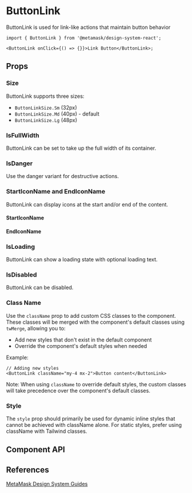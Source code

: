 

# ButtonLink

ButtonLink is used for link-like actions that maintain button behavior

```tsx
import { ButtonLink } from '@metamask/design-system-react';

<ButtonLink onClick={() => {}}>Link Button</ButtonLink>;
```

<Canvas of={ButtonLinkStories.Default} />

## Props

### Size

ButtonLink supports three sizes:

- `ButtonLinkSize.Sm` (32px)
- `ButtonLinkSize.Md` (40px) - default
- `ButtonLinkSize.Lg` (48px)

<Canvas of={ButtonLinkStories.Size} />

### IsFullWidth

ButtonLink can be set to take up the full width of its container.

<Canvas of={ButtonLinkStories.IsFullWidth} />

### IsDanger

Use the danger variant for destructive actions.

<Canvas of={ButtonLinkStories.IsDanger} />

### StartIconName and EndIconName

ButtonLink can display icons at the start and/or end of the content.

#### StartIconName

<Canvas of={ButtonLinkStories.StartIconName} />

#### EndIconName

<Canvas of={ButtonLinkStories.EndIconName} />

### IsLoading

ButtonLink can show a loading state with optional loading text.

<Canvas of={ButtonLinkStories.IsLoading} />

### IsDisabled

ButtonLink can be disabled.

<Canvas of={ButtonLinkStories.IsDisabled} />

### Class Name

Use the `className` prop to add custom CSS classes to the component. These classes will be merged with the component's default classes using `twMerge`, allowing you to:

- Add new styles that don't exist in the default component
- Override the component's default styles when needed

Example:

```tsx
// Adding new styles
<ButtonLink className="my-4 mx-2">Button content</ButtonLink>
```

Note: When using `className` to override default styles, the custom classes will take precedence over the component's default classes.

### Style

The `style` prop should primarily be used for dynamic inline styles that cannot be achieved with className alone. For static styles, prefer using className with Tailwind classes.

## Component API

<Controls of={ButtonLinkStories.Default} />

## References

[MetaMask Design System Guides](https://www.notion.so/MetaMask-Design-System-Guides-Design-f86ecc914d6b4eb6873a122b83c12940)
